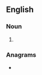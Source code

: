 ==English==

===Noun===
{{head|en|noun plural form}}

# {{plural of|plasterer|lang=en}}

===Anagrams===
* {{l|en|replasters}}